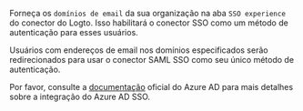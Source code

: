 Forneça os `domínios de email` da sua organização na aba `SSO experience` do conector do Logto. Isso habilitará o conector SSO como um método de autenticação para esses usuários.

Usuários com endereços de email nos domínios especificados serão redirecionados para usar o conector SAML SSO como seu único método de autenticação.

Por favor, consulte a [documentação](https://learn.microsoft.com/en-us/entra/identity/enterprise-apps/add-application-portal-setup-sso) oficial do Azure AD para mais detalhes sobre a integração do Azure AD SSO.
